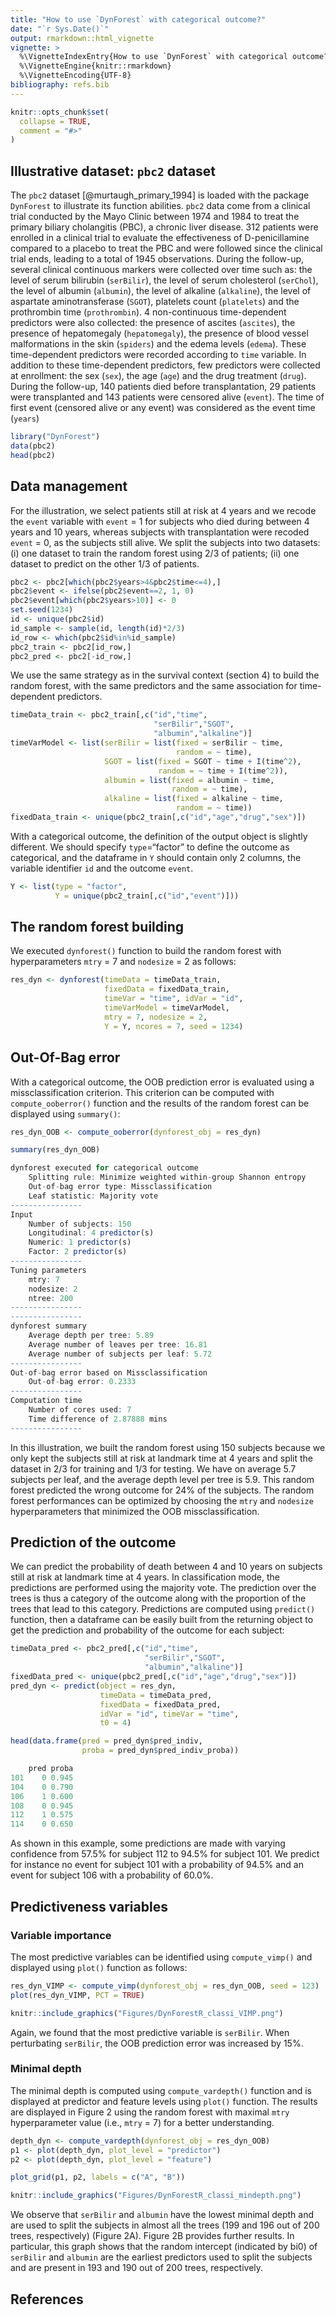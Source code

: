 ```yaml
---
title: "How to use `DynForest` with categorical outcome?"
date: "`r Sys.Date()`"
output: rmarkdown::html_vignette
vignette: >
  %\VignetteIndexEntry{How to use `DynForest` with categorical outcome?}
  %\VignetteEngine{knitr::rmarkdown}
  %\VignetteEncoding{UTF-8}
bibliography: refs.bib
---
```


```r
knitr::opts_chunk$set(
  collapse = TRUE,
  comment = "#>"
)
```

## Illustrative dataset: `pbc2` dataset

The `pbc2` dataset [@murtaugh_primary_1994] is loaded with the package `DynForest` to illustrate its function abilities. `pbc2` data come from a clinical trial conducted by the Mayo Clinic between 1974 and 1984 to treat the primary biliary cholangitis (PBC), a chronic liver disease. 312 patients were enrolled in a clinical trial to evaluate the effectiveness of D-penicillamine compared to a placebo to treat the PBC and were followed since the clinical trial ends, leading to a total of 1945 observations. During the follow-up, several clinical continuous markers were collected over time such as: the level of serum bilirubin (`serBilir`), the level of serum cholesterol (`serChol`), the level of albumin (`albumin`), the level of alkaline (`alkaline`), the level of aspartate aminotransferase (`SGOT`), platelets count (`platelets`) and the prothrombin time (`prothrombin`). 4 non-continuous time-dependent predictors were also collected: the presence of ascites (`ascites`), the presence of hepatomegaly (`hepatomegaly`), the presence of blood vessel malformations in the skin (`spiders`) and the edema levels (`edema`). These time-dependent predictors were recorded according to `time` variable. In addition to these time-dependent predictors, few predictors were collected at enrollment: the sex (`sex`), the age (`age`) and the drug treatment (`drug`). During the follow-up, 140 patients died before transplantation, 29 patients were transplanted and 143 patients were censored alive (`event`). The time of first event (censored alive or any event) was considered as the event time (`years`)

```r
library("DynForest")
data(pbc2)
head(pbc2)
```

## Data management

For the illustration, we select patients still at risk at 4 years and we recode the `event` variable with `event` = 1 for subjects who died during between 4 years and 10 years, whereas subjects with transplantation were recoded `event` = 0, as the subjects still alive. We split the subjects into two datasets: (i) one dataset to train the random forest using $2/3$ of patients; (ii) one dataset to predict on the other $1/3$ of patients.

```r
pbc2 <- pbc2[which(pbc2$years>4&pbc2$time<=4),]
pbc2$event <- ifelse(pbc2$event==2, 1, 0)
pbc2$event[which(pbc2$years>10)] <- 0
set.seed(1234)
id <- unique(pbc2$id)
id_sample <- sample(id, length(id)*2/3)
id_row <- which(pbc2$id%in%id_sample)
pbc2_train <- pbc2[id_row,]
pbc2_pred <- pbc2[-id_row,]
```

We use the same strategy as in the survival context (section 4) to build the random forest, with the same predictors and the same association for time-dependent predictors.

```r
timeData_train <- pbc2_train[,c("id","time",
                                "serBilir","SGOT",
                                "albumin","alkaline")]
timeVarModel <- list(serBilir = list(fixed = serBilir ~ time,
                                     random = ~ time),
                     SGOT = list(fixed = SGOT ~ time + I(time^2),
                                 random = ~ time + I(time^2)),
                     albumin = list(fixed = albumin ~ time,
                                    random = ~ time),
                     alkaline = list(fixed = alkaline ~ time,
                                     random = ~ time))
fixedData_train <- unique(pbc2_train[,c("id","age","drug","sex")])
```

With a categorical outcome, the definition of the output object is slightly different. We should specify `type`="factor" to define the outcome as categorical, and the dataframe in `Y` should contain only 2 columns, the variable identifier `id` and the outcome `event`.

```r
Y <- list(type = "factor",
          Y = unique(pbc2_train[,c("id","event")]))
```

## The random forest building

We executed `dynforest()` function to build the random forest with hyperparameters `mtry` = 7 and `nodesize` = 2 as follows:
  
```r
res_dyn <- dynforest(timeData = timeData_train, 
                     fixedData = fixedData_train,
                     timeVar = "time", idVar = "id", 
                     timeVarModel = timeVarModel,
                     mtry = 7, nodesize = 2, 
                     Y = Y, ncores = 7, seed = 1234)
```

## Out-Of-Bag error

With a categorical outcome, the OOB prediction error is evaluated using a missclassification criterion. This criterion can be computed with `compute_ooberror()` function and the results of the random forest can be displayed using `summary()`: 

```r
res_dyn_OOB <- compute_ooberror(dynforest_obj = res_dyn)
```

```r
summary(res_dyn_OOB)

dynforest executed for categorical outcome 
	Splitting rule: Minimize weighted within-group Shannon entropy 
	Out-of-bag error type: Missclassification 
	Leaf statistic: Majority vote 
---------------- 
Input 
	Number of subjects: 150 
	Longitudinal: 4 predictor(s) 
	Numeric: 1 predictor(s) 
	Factor: 2 predictor(s) 
---------------- 
Tuning parameters 
	mtry: 7 
	nodesize: 2 
	ntree: 200 
---------------- 
---------------- 
dynforest summary 
	Average depth per tree: 5.89 
	Average number of leaves per tree: 16.81 
	Average number of subjects per leaf: 5.72 
---------------- 
Out-of-bag error based on Missclassification 
	Out-of-bag error: 0.2333 
---------------- 
Computation time 
	Number of cores used: 7 
	Time difference of 2.87888 mins
---------------- 
```

In this illustration, we built the random forest using 150 subjects because we only kept the subjects still at risk at landmark time at 4 years and split the dataset in $2/3$ for training and $1/3$ for testing. We have on average 5.7 subjects per leaf, and the average depth level per tree is 5.9. This random forest predicted the wrong outcome for 24\% of the subjects. The random forest performances can be optimized by choosing the `mtry` and `nodesize` hyperparameters that minimized the OOB missclassification.

## Prediction of the outcome

We can predict the probability of death between 4 and 10 years on subjects still at risk at landmark time at 4 years. In classification mode, the predictions are performed using the majority vote. The prediction over the trees is thus a category of the outcome along with the proportion of the trees that lead to this category. Predictions are computed using `predict()` function, then a dataframe can be easily built from the returning object to get the prediction and probability of the outcome for each subject:
  
```r
timeData_pred <- pbc2_pred[,c("id","time",
                              "serBilir","SGOT",
                              "albumin","alkaline")]
fixedData_pred <- unique(pbc2_pred[,c("id","age","drug","sex")])
pred_dyn <- predict(object = res_dyn,
                    timeData = timeData_pred, 
                    fixedData = fixedData_pred,
                    idVar = "id", timeVar = "time",
                    t0 = 4)
```

```r
head(data.frame(pred = pred_dyn$pred_indiv, 
                proba = pred_dyn$pred_indiv_proba))

    pred proba
101    0 0.945
104    0 0.790
106    1 0.600
108    0 0.945
112    1 0.575
114    0 0.650
```

As shown in this example, some predictions are made with varying confidence from 57.5\% for subject 112 to 94.5\% for subject 101. We predict for instance no event for subject 101 with a probability of 94.5\% and an event for subject 106 with a probability of 60.0\%.

## Predictiveness variables

### Variable importance

The most predictive variables can be identified using `compute_vimp()` and displayed using `plot()` function as follows:
  
```r
res_dyn_VIMP <- compute_vimp(dynforest_obj = res_dyn_OOB, seed = 123)
plot(res_dyn_VIMP, PCT = TRUE)
```

```r
knitr::include_graphics("Figures/DynForestR_classi_VIMP.png")
```

Again, we found that the most predictive variable is `serBilir`. When perturbating `serBilir`, the OOB prediction error was increased by 15\%.

### Minimal depth

The minimal depth is computed using `compute_vardepth()` function and is displayed at predictor and feature levels using `plot()` function. The results are displayed in Figure 2 using the random forest with maximal `mtry` hyperparameter value (i.e., `mtry` = 7) for a better understanding.

```r
depth_dyn <- compute_vardepth(dynforest_obj = res_dyn_OOB)
p1 <- plot(depth_dyn, plot_level = "predictor")
p2 <- plot(depth_dyn, plot_level = "feature")
```

```r
plot_grid(p1, p2, labels = c("A", "B"))
```

```r
knitr::include_graphics("Figures/DynForestR_classi_mindepth.png")
```

We observe that `serBilir` and `albumin` have the lowest minimal depth and are used to split the subjects in almost all the trees (199 and 196 out of 200 trees, respectively) (Figure 2A). Figure 2B provides further results. In particular, this graph shows that the random intercept (indicated by bi0) of `serBilir` and `albumin` are the earliest predictors used to split the subjects and are present in 193 and 190 out of 200 trees, respectively.

## References
